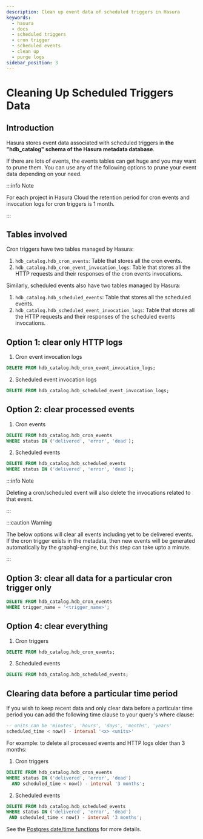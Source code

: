 ```yaml
---
description: Clean up event data of scheduled triggers in Hasura
keywords:
  - hasura
  - docs
  - scheduled triggers
  - cron trigger
  - scheduled events
  - clean up
  - purge logs
sidebar_position: 3
---
```


# Cleaning Up Scheduled Triggers Data

## Introduction

Hasura stores event data associated with scheduled triggers in **the "hdb_catalog" schema of the Hasura metadata database**.

If there are lots of events, the events tables can get huge and you may want to prune them. You can use any of the following options to prune your event data depending on your need.

:::info Note

For each project in Hasura Cloud the retention period for cron events and invocation logs for cron triggers is 1 month.

:::

## Tables involved

Cron triggers have two tables managed by Hasura:

1. `hdb_catalog.hdb_cron_events`: Table that stores all the cron events.
2. `hdb_catalog.hdb_cron_event_invocation_logs`: Table that stores all the HTTP requests and their responses of the cron events invocations.

Similarly, scheduled events also have two tables managed by Hasura:

1. `hdb_catalog.hdb_scheduled_events`: Table that stores all the scheduled events.
2. `hdb_catalog.hdb_scheduled_event_invocation_logs`: Table that stores all the HTTP requests and their responses of the scheduled events invocations.

## Option 1: clear only HTTP logs

1. Cron event invocation logs

```sql
DELETE FROM hdb_catalog.hdb_cron_event_invocation_logs;
```

2. Scheduled event invocation logs

```sql
DELETE FROM hdb_catalog.hdb_scheduled_event_invocation_logs;
```

## Option 2: clear processed events

1. Cron events

```sql
DELETE FROM hdb_catalog.hdb_cron_events
WHERE status IN ('delivered', 'error', 'dead');
```

2. Scheduled events

```sql
DELETE FROM hdb_catalog.hdb_scheduled_events
WHERE status IN ('delivered', 'error', 'dead');
```

:::info Note

Deleting a cron/scheduled event will also delete the invocations related
to that event.

:::

:::caution Warning

The below options will clear all events including yet to be delivered
events. If the cron trigger exists in the metadata, then new events will
be generated automatically by the graphql-engine, but this step can take
upto a minute.

:::

## Option 3: clear all data for a particular cron trigger only

```sql
DELETE FROM hdb_catalog.hdb_cron_events
WHERE trigger_name = '<trigger_name>';
```

## Option 4: clear everything

1. Cron triggers

```sql
DELETE FROM hdb_catalog.hdb_cron_events;
```

2. Scheduled events

```sql
DELETE FROM hdb_catalog.hdb_scheduled_events;
```

## Clearing data before a particular time period

If you wish to keep recent data and only clear data before a particular time period you can add the following time clause to your query's where clause:

```sql
-- units can be 'minutes', 'hours', 'days', 'months', 'years'
scheduled_time < now() - interval '<x> <units>'
```

For example: to delete all processed events and HTTP logs older than 3 months:

1. Cron triggers

```sql
DELETE FROM hdb_catalog.hdb_cron_events
WHERE status IN ('delivered', 'error', 'dead')
  AND scheduled_time < now() - interval '3 months';
```

2. Scheduled events

```sql
DELETE FROM hdb_catalog.hdb_scheduled_events
WHERE status IN ('delivered', 'error', 'dead')
 AND scheduled_time < now() - interval '3 months';
```

See the [Postgres date/time functions](https://www.postgresql.org/docs/current/functions-datetime.html) for more details.
